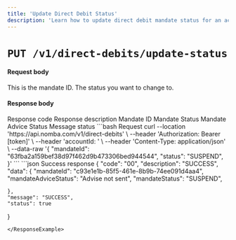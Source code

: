 ```yaml
---
title: 'Update Direct Debit Status'
description: 'Learn how to update direct debit mandate status for an account using the Nomba API'
---
```


<CardGroup cols={2}>
  <Card
    title="Update Direct Debit Mandate Status"
    icon="shuffle"
    href="/nomba-api-reference/direct-debits/update-direct-debit-status"
  >
  </Card>
</CardGroup>

# `PUT /v1/direct-debits/update-status`

#### Request body

<ParamField body="mandateId" type="string" required>
  This is the mandate ID.
</ParamField>

<ParamField body="status" type="string" required>
  The status you want to change to.
</ParamField>

#### Response body

<ResponseField name="code" type="string" required>
  Response code
</ResponseField>

<ResponseField name="description" type="string" required>
  Response description
</ResponseField>

<ResponseField name="data" type="object">
  <Expandable title="object"  defaultOpen="true">
    <ResponseField name="mandateId" type="string" required>
      Mandate ID
    </ResponseField>
    <ResponseField name="mandateStatus" type="string" required>
      Mandate Status
    </ResponseField>
    <ResponseField name="mandateAdviceStatus" type="string" required>
      Mandate Advice Status
    </ResponseField>
  </Expandable>
</ResponseField>

<ResponseField name="message" type="string" required>
  Message
</ResponseField>

<ResponseField name="status" type="boolean" required>
  status
</ResponseField>


<RequestExample>
```bash Request
curl --location 'https://api.nomba.com/v1/direct-debits' \
--header 'Authorization: Bearer [token]' \
--header 'accountId: <accountId>' \
--header 'Content-Type: application/json' \
--data-raw '{
  "mandateId": "63fba2a159bef38d97f462d9b473306bed944544",
  "status": "SUSPEND",
}'
```
</RequestExample>


<ResponseExample>
```json Success response
{
    "code": "00",
    "description": "SUCCESS",
    "data": {
        "mandateId": "c93e1e1b-85f5-461e-8b9b-74ee091d4aa4",
        "mandateAdviceStatus": "Advise not sent",
        "mandateStatus": "SUSPEND",

    },
    "message": "SUCCESS",
    "status": true
}
```
</ResponseExample>

